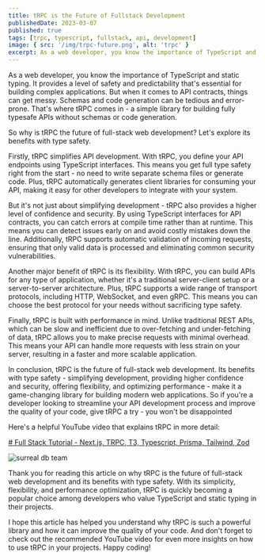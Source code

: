 ```yaml
---
title: tRPC is the Future of Fullstack Development
publishedDate: 2023-03-07
published: true
tags: [trpc, typescript, fullstack, api, development]
image: { src: '/img/trpc-future.png', alt: 'trpc' }
excerpt: As a web developer, you know the importance of TypeScript and static typing. It provides a level of safety and predictability that's essential for building complex applications.
---
```



As a web developer, you know the importance of TypeScript and static typing. It provides a level of safety and predictability that's essential for building complex applications. But when it comes to API contracts, things can get messy. Schemas and code generation can be tedious and error-prone. That's where tRPC comes in - a simple library for building fully typesafe APIs without schemas or code generation.

So why is tRPC the future of full-stack web development? Let's explore its benefits with type safety.

<GIF
  src="https://giphy.com/embed/ppcPOCojxincokmTjp"
  width="270"
  height="270"
/>

Firstly, tRPC simplifies API development. With tRPC, you define your API endpoints using TypeScript interfaces. This means you get full type safety right from the start - no need to write separate schema files or generate code. Plus, tRPC automatically generates client libraries for consuming your API, making it easy for other developers to integrate with your system.

But it's not just about simplifying development - tRPC also provides a higher level of confidence and security. By using TypeScript interfaces for API contracts, you can catch errors at compile time rather than at runtime. This means you can detect issues early on and avoid costly mistakes down the line. Additionally, tRPC supports automatic validation of incoming requests, ensuring that only valid data is processed and eliminating common security vulnerabilities.

Another major benefit of tRPC is its flexibility. With tRPC, you can build APIs for any type of application, whether it's a traditional server-client setup or a server-to-server architecture. Plus, tRPC supports a wide range of transport protocols, including HTTP, WebSocket, and even gRPC. This means you can choose the best protocol for your needs without sacrificing type safety.

Finally, tRPC is built with performance in mind. Unlike traditional REST APIs, which can be slow and inefficient due to over-fetching and under-fetching of data, tRPC allows you to make precise requests with minimal overhead. This means your API can handle more requests with less strain on your server, resulting in a faster and more scalable application.

In conclusion, tRPC is the future of full-stack web development. Its benefits with type safety - simplifying development, providing higher confidence and security, offering flexibility, and optimizing performance - make it a game-changing library for building modern web applications. So if you're a developer looking to streamline your API development process and improve the quality of your code, give tRPC a try - you won't be disappointed

Here's a helpful YouTube video that explains tRPC in more detail:

[# Full Stack Tutorial - Next.js, TRPC, T3, Typescript, Prisma, Tailwind, Zod](https://www.youtube.com/watch?v=S3k82XXCrBo)

<Image alt="surreal db team" src="/img/trpc-thumbnail.png" aspect="3:2" />

Thank you for reading this article on why tRPC is the future of full-stack web development and its benefits with type safety. With its simplicity, flexibility, and performance optimization, tRPC is quickly becoming a popular choice among developers who value TypeScript and static typing in their projects.

I hope this article has helped you understand why tRPC is such a powerful library and how it can improve the quality of your code. And don't forget to check out the recommended YouTube video for even more insights on how to use tRPC in your projects. Happy coding!
